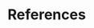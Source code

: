 # References {-}

<!-- You don't need to do anything to this page. The references will appear automatically. If there are any you want to include but did not cite, add this yaml to index.Rmd: -->
<!-- nocite: |  -->
<!--   @angel2000, @angel2001, @angel2002a -->

<!--
This manually sets the header for this unnumbered chapter.
-->
\markboth{References}{References}

<!--
To remove the indentation of the first entry.
-->
\noindent

<!--
To create a hanging indent and spacing between entries.  These three lines may need to be removed for styles that don't require the hanging indent.
-->
<!-- does not currently work (at least with csl refs) -->

<!-- \setlength{\parindent}{-0.20in} -->
<!-- \setlength{\leftskip}{0.20in} -->
<!-- \setlength{\parskip}{8pt} -->
